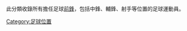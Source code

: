 {{Catnav|頁面分類|...|体育|球類運動|足球|足球位置}}

{{catAZ}}

此分類收錄所有擔任足球[[前鋒_(足球)|前鋒]]，包括中鋒、輔鋒、射手等位置的足球運動員。
{{Commonscat|Association football forwards}}

[[Category:足球位置|Category:足球位置]]